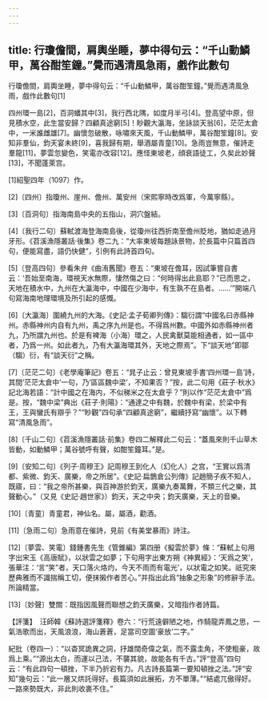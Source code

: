 ```yaml
---
---
---
```

title: 行瓊儋間，肩輿坐睡，夢中得句云：“千山動鱗甲，萬谷酣笙鐘。”覺而遇清風急雨，戲作此數句
---



行瓊儋間，肩輿坐睡，夢中得句云：“千山動鱗甲，萬谷酣笙鐘。”覺而遇清風急雨，戲作此數句[1]


四州環一島[2]，百洞蟠其中[3]，我行西北隅，如度月半弓[4]。登高望中原，但見積水空，此生當安歸？四顧真途窮[5]！眇觀大瀛海，坐詠談天翁[6]，茫茫太倉中，一米誰雌雄[7]。幽懷忽破散，咏嘯來天風，千山動鱗甲，萬谷酣笙鐘[8]。安知非羣仙，鈞天宴未終[9]，喜我歸有期，舉酒屬青童[10]。急雨豈無意，催詩走羣龍[11]，夢雲忽變色，笑電亦改容[12]。應怪東坡老，顔衰語徒工，久矣此妙聲[13]，不聞蓬萊宫。

[1]紹聖四年（1097）作。

[2]〔四州〕指瓊州、崖州、儋州、萬安州（宋熙寧時改爲軍，今萬寧縣）。

[3]〔百洞句〕指海南島中央的五指山，洞穴盤結。

[4]〔我行二句〕蘇軾渡海登海南島後，從瓊州往西折南至儋州貶地，猶如走過月牙形。《苕溪漁隱叢話·後集》卷二九：“大率東坡每題詠景物，於長篇中只篇首四句，便能寫盡，語仍快健”，引例有此詩首四句。

[5]〔登高四句〕參看朱弁《曲洧舊聞》卷五：“東坡在儋耳，因試筆嘗自書云：‘吾始至南海，環視天水無際，悽然傷之曰：“何時得出此島耶？”已而思之，天地在積水中，九州在大瀛海中，中國在少海中，有生孰不在島者。……’”開端八句寫海南地理環境及所引起的感慨。

[6]〔大瀛海〕圍繞九州的大海。《史記·孟子荀卿列傳》：騶衍謂“中國名曰赤縣神州。赤縣神州内自有九州，禹之序九州是也。不得爲州數。中國外如赤縣神州者九，乃所謂九州也。於是有裨海（小海）環之，人民禽獸莫能相通者，如一區中者，乃爲一州。如此者九，乃有大瀛海環其外，天地之際焉”。下“談天地”即鄒（騶）衍，有“談天衍”之稱。

[7]〔茫茫二句〕《老學庵筆記》卷五：“晁子止云：曾見東坡手書‘四州環一島’詩，其間‘茫茫太倉中’一句，乃‘區區魏中梁’，不知果否？”按，此二句用《莊子·秋水》記北海若語：“計中國之在海内，不似稊米之在太倉乎？”則以作“茫茫太倉中”爲是。按，“魏中梁”典出《莊子·則陽》：“通達之中有魏，於魏中有梁，於梁中有王，王與蠻氏有辯乎？”“眇觀”四句承“四顧真途窮”，繼續抒寫“幽懷”。以下轉寫“清風急雨”。

[8]〔千山二句〕《苕溪漁隱叢話·前集》卷四二解釋此二句云：“蓋風來則千山草木皆動，如動鱗甲；萬谷號呼有聲，如酣笙鐘耳。”是。

[9]〔安知二句〕《列子·周穆王》記周穆王到化人（幻化人）之宫，“王實以爲清都、紫微、鈞天、廣樂，帝之所居”。《史記·扁鵲倉公列傳》記趙簡子疾不知人，既寤，曰：“我之帝所甚樂，與百神游於鈞天，廣樂九奏萬舞，不類三代之樂，其聲動心。”（又見《史記·趙世家》）鈞天，天之中央；鈞天廣樂，天上的音樂。

[10]〔青童〕青童君，神仙名。屬，屬酒，勸酒。

[11]〔急雨二句〕急雨意在催詩，見前《有美堂暴雨》詩注。

[12]〔夢雲、笑電〕錢鍾書先生《管錐編》第四册《擬雲於夢》條：“蘇軾上句用字出宋玉《高唐賦》，以狀雲之如夢；下句用字出東方朔《神異經》：‘天爲之笑’，張華注：‘言“笑”者，天口落火烙灼，今天不雨而有電光’，以狀電之如笑。祇究來歷典雅而不識揣稱工切，便抹摋作者苦心。”并指出此爲“抽象之形象”的修辭手法。所論精當。

[13]〔妙聲〕雙關：既指因風聲而聯想之鈞天廣樂，又暗指作者詩篇。

【評箋】　汪師韓《蘇詩選評箋釋》卷六：“行荒遠僻陋之地，作騎龍弄鳳之思，一氣浩歌而出，天風浪浪，海山蒼蒼，足當司空圖‘豪放’二字。”

紀批（卷四一）：“以杳冥詭異之詞，抒雄闊奇偉之氣，而不露圭角，不使粗豪，故爲上乘。”“源出太白，而運以己法，不襲其貌，故能各有千古。”評“登高”四句云：“有此四句一頓挫，下半乃折宕有力。凡古詩長篇第一要知頓挫之法。”評“安知”幾句云：“此一層又烘託得好。長篇須如此展拓，方不單薄。”“結處兀傲得好。一路來勢既大，非此則收裹不住。”